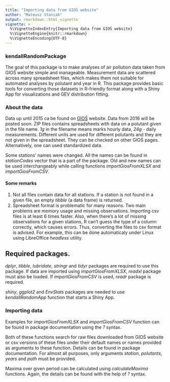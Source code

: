```yaml
---
title: "Importing data from GIOŚ website"
author: "Mateusz Staniak"
output: rmarkdown::html_vignette
vignette: >
  %\VignetteIndexEntry{Importing data from GIOŚ website}
  %\VignetteEngine{knitr::rmarkdown}
  %\VignetteEncoding{UTF-8}
---
```



### kendallRandomPackage

The goal of this package is to make analyses of air pollution data taken from GIOŚ website simple and manageable.
Measurement data are scattered across many spreadsheet files, which makes them not suitable for automated analyses by polutant and year in R.
This package provides basic tools for converting those datasets in R-friendly format along with a Shiny App for visualizations and GEV distribution fitting.


### About the data

Data up until 2015 ca be found on [GIOŚ](http://www.powietrze.gios.gov.pl/pjp/archives) website.
Data from 2016 will be posted soon.
ZIP files contains spreadsheets with data on a polutant given in the file name.
_1g_ in the filename means marks hourly data, _24g_ - daily measurements.
Different units are used for different polutants and they are not given in the spreadsheet. 
They can be checked on other GIOŚ pages.
Alternatively, one can used standardized data.

Some stations' names were changed. 
All the names can be found in _stationCodes_ vector that is a part of the package.
Old and new names can be used interchangeably while calling functions _importGiosFromXLSX_ and _importGiosFromCSV_.


#### Some remarks

1. Not all files contain data for all stations. If a station is not found in a given file, an empty _tibble_ (a data frame) is returned. 
2. Spreadsheet format is problematic for many reasons.
   Two main problems are memory usage and missing observations.
   Importing csv files is at least 6 times faster.
   Also, when there's a lot of missing observations for a given stations, R can't guess the type of a column correctly, which causes errors.
   Thus, converting the files to csv format is advised. 
   For example, this can be done automaticaly under Linux using LibreOffice _headless_ utility.
  
 
## Required packages.

_dplyr_, _tibble_, _lubridate_, _stringr_ and _tidyr_ packages are required to use this package. 
If data are imported using _importGiosFromXLSX_, _readxl_ package must also be loaded.
If _importGiosFromCSV_ is used, _readr_ package is required.

_shiny_, _ggplot2_ and _EnvStats_ packages are needed to use _kendallRandomApp_ function that starts a Shiny App.


### Importing data

Examples for _importGiosFromXLSX_ and _importGiosFromCSV_ function can be found in package documentation using the _?_ syntax.

Both of these functions search for raw files downloaded from GIOŚ website or csv versions of these files under their default names or names provided as arguments to these function.
Details can be found in package documentation.
For almost all purposes, only arguments _station_, _polutants_, _years_ and _path_ must be provided.

Maxima over given period can be calculated using _calculateMaxima_ functions. Again, the details can be found with the help of _?_ syntax.

